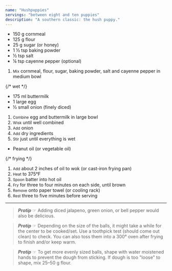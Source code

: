 ```yaml
---
name: "Hushpuppies"
servings: "between eight and ten puppies"
description: "A southern classic: the hush puppy."
---
```


- 150 g cornmeal
- 125 g flour
- 25 g sugar (or honey)
- 1 &frac12; tsp baking powder
- &frac12; tsp salt
- &frac14; tsp cayenne pepper (optional)

1. <small>Mix</small> cornmeal, flour, sugar, baking powder, salt and cayenne pepper in medium bowl

{/* wet */}

- 175 ml buttermilk
- 1 large egg
- &frac12; small onion (finely diced)

1. <small>Combine</small> egg and buttermilk in large bowl
1. <small>Wisk</small> until well combined
1. <small>Add</small> onion
1. <small>Add</small> dry ingredients
1. <small>Stir</small> just until everything is wet

- Peanut oil (or vegetable oil)

{/* frying */}

1. <small>Add</small> about 2 inches of oil to wok (or cast-iron frying pan)
1. <small>Heat</small> to 375&deg;F
1. <small>Spoon</small> batter into hot oil
1. <small>Fry</small> for three to four minutes on each side, until  brown
1. <small>Remove</small> onto paper towel (or cooling rack)
1. <small>Rest</small> three to five minutes before serving

---

> _**Protip**_ &#x261E; Adding diced jalapeno, green onion, or bell pepper would also be delicious.

> _**Protip**_ &#x261E; Depending on the size of the balls, it might take a while for the center to be cooked/set. Use a toothpick test (should come out clean) to check. You can also toss them into a 300&deg; oven after frying to finish and/or keep warm.

> _**Protip**_ &#x261E; To get more evenly sized balls, shape with water moistened hands to prevent the dough from sticking. If dough is too "loose" to shape, mix 25&ndash;50 g flour.